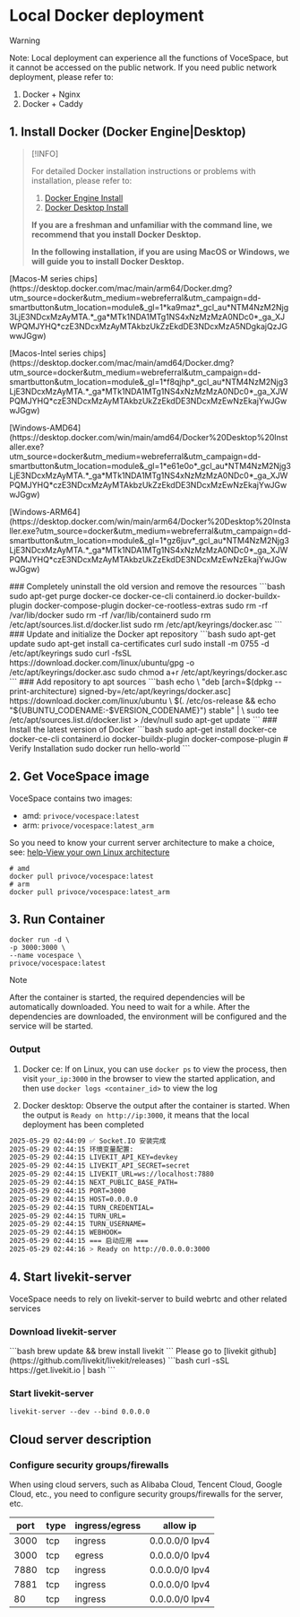 
# Local Docker deployment

> [!WARNING]
> Note: Local deployment can experience all the functions of VoceSpace, but it cannot be accessed on the public network. If you need public network deployment, please refer to:
>
> 1. Docker + Nginx
> 2. Docker + Caddy

## 1. Install Docker (Docker Engine|Desktop)

> [!INFO]
>
> For detailed Docker installation instructions or problems with installation, please refer to:
>
> 1. [Docker Engine Install](https://docs.docker.com/engine/install)
> 2. [Docker Desktop Install](https://docs.docker.com/desktop/)
>
> **If you are a freshman and unfamiliar with the command line, we recommend that you install Docker Desktop.**
>
> **In the following installation, if you are using MacOS or Windows, we will guide you to install Docker Desktop.**

<Tabs>
    <Tab label="Macos" style={{padding: "16px"}}>
        <p>
            [Macos-M series chips](https://desktop.docker.com/mac/main/arm64/Docker.dmg?utm_source=docker&utm_medium=webreferral&utm_campaign=dd-smartbutton&utm_location=module&_gl=1*ka9maz*_gcl_au*NTM4NzM2Njg3LjE3NDcxMzAyMTA.*_ga*MTk1NDA1MTg1NS4xNzMzMzA0NDc0*_ga_XJWPQMJYHQ*czE3NDcxMzAyMTAkbzUkZzEkdDE3NDcxMzA5NDgkajQzJGwwJGgw)
        </p>
        <p>
            [Macos-Intel series chips](https://desktop.docker.com/mac/main/amd64/Docker.dmg?utm_source=docker&utm_medium=webreferral&utm_campaign=dd-smartbutton&utm_location=module&_gl=1*f8qjhp*_gcl_au*NTM4NzM2Njg3LjE3NDcxMzAyMTA.*_ga*MTk1NDA1MTg1NS4xNzMzMzA0NDc0*_ga_XJWPQMJYHQ*czE3NDcxMzAyMTAkbzUkZzEkdDE3NDcxMzEwNzEkajYwJGwwJGgw)
        </p>
    </Tab>
    <Tab label="Windows" style={{padding: "16px"}}>
       <p>
         [Windows-AMD64](https://desktop.docker.com/win/main/amd64/Docker%20Desktop%20Installer.exe?utm_source=docker&utm_medium=webreferral&utm_campaign=dd-smartbutton&utm_location=module&_gl=1*e61e0o*_gcl_au*NTM4NzM2Njg3LjE3NDcxMzAyMTA.*_ga*MTk1NDA1MTg1NS4xNzMzMzA0NDc0*_ga_XJWPQMJYHQ*czE3NDcxMzAyMTAkbzUkZzEkdDE3NDcxMzEwNzEkajYwJGwwJGgw)
       </p>
       <p>
        [Windows-ARM64](https://desktop.docker.com/win/main/arm64/Docker%20Desktop%20Installer.exe?utm_source=docker&utm_medium=webreferral&utm_campaign=dd-smartbutton&utm_location=module&_gl=1*gz6juv*_gcl_au*NTM4NzM2Njg3LjE3NDcxMzAyMTA.*_ga*MTk1NDA1MTg1NS4xNzMzMzA0NDc0*_ga_XJWPQMJYHQ*czE3NDcxMzAyMTAkbzUkZzEkdDE3NDcxMzEwNzEkajYwJGwwJGgw)
       </p>
    </Tab>
    <Tab label="Linux(Ubuntu)" style={{padding: "0 16px"}}>
### Completely uninstall the old version and remove the resources
 ```bash
sudo apt-get purge docker-ce docker-ce-cli containerd.io docker-buildx-plugin docker-compose-plugin docker-ce-rootless-extras
sudo rm -rf /var/lib/docker
sudo rm -rf /var/lib/containerd
sudo rm /etc/apt/sources.list.d/docker.list
sudo rm /etc/apt/keyrings/docker.asc
```
### Update and initialize the Docker apt repository
```bash
sudo apt-get update
sudo apt-get install ca-certificates curl
sudo install -m 0755 -d /etc/apt/keyrings
sudo curl -fsSL https://download.docker.com/linux/ubuntu/gpg -o /etc/apt/keyrings/docker.asc
sudo chmod a+r /etc/apt/keyrings/docker.asc
```
### Add repository to apt sources
```bash
echo \
  "deb [arch=$(dpkg --print-architecture) signed-by=/etc/apt/keyrings/docker.asc] https://download.docker.com/linux/ubuntu \
  $(. /etc/os-release && echo "${UBUNTU_CODENAME:-$VERSION_CODENAME}") stable" | \
  sudo tee /etc/apt/sources.list.d/docker.list > /dev/null
sudo apt-get update
```
### Install the latest version of Docker
```bash
sudo apt-get install docker-ce docker-ce-cli containerd.io docker-buildx-plugin docker-compose-plugin
# Verify Installation
sudo docker run hello-world
```
    </Tab>

</Tabs>

## 2. Get VoceSpace image

VoceSpace contains two images:

- amd: `privoce/vocespace:latest`
- arm: `privoce/vocespace:latest_arm`

So you need to know your current server architecture to make a choice, see: [help-View your own Linux architecture](/doc/deploy/help#check-your-own-linux-architecture)

```shell
# amd
docker pull privoce/vocespace:latest
# arm
docker pull privoce/vocespace:latest_arm
```

## 3. Run Container

```shell
docker run -d \
-p 3000:3000 \
--name vocespace \
privoce/vocespace:latest
```

> [!NOTE]
>
> After the container is started, the required dependencies will be automatically downloaded. You need to wait for a while. After the dependencies are downloaded, the environment will be configured and the service will be started.

### Output

1. Docker ce: If on Linux, you can use `docker ps` to view the process, then visit `your_ip:3000` in the browser to view the started application, and then use `docker logs <container_id>` to view the log

2. Docker desktop: Observe the output after the container is started. When the output is `Ready on http://ip:3000`, it means that the local deployment has been completed

```bash
2025-05-29 02:44:09 ✅ Socket.IO 安装完成
2025-05-29 02:44:15 环境变量配置:
2025-05-29 02:44:15 LIVEKIT_API_KEY=devkey
2025-05-29 02:44:15 LIVEKIT_API_SECRET=secret
2025-05-29 02:44:15 LIVEKIT_URL=ws://localhost:7880
2025-05-29 02:44:15 NEXT_PUBLIC_BASE_PATH=
2025-05-29 02:44:15 PORT=3000
2025-05-29 02:44:15 HOST=0.0.0.0
2025-05-29 02:44:15 TURN_CREDENTIAL=
2025-05-29 02:44:15 TURN_URL=
2025-05-29 02:44:15 TURN_USERNAME=
2025-05-29 02:44:15 WEBHOOK=
2025-05-29 02:44:15 === 启动应用 ===
2025-05-29 02:44:16 > Ready on http://0.0.0.0:3000
```

## 4. Start livekit-server

VoceSpace needs to rely on livekit-server to build webrtc and other related services

### Download livekit-server

<Tabs>
  <Tab label="Macos">
  ```bash 
  brew update && brew install livekit 
  ```
  </Tab>
  <Tab label="Windows" style={{ padding: "6px" }}>
    Please go to [livekit github](https://github.com/livekit/livekit/releases)
  </Tab>
  <Tab label="Linux">
  ```bash 
  curl -sSL https://get.livekit.io | bash 
  ```
  </Tab>
</Tabs>

### Start livekit-server

```
livekit-server --dev --bind 0.0.0.0
```

## Cloud server description

### Configure security groups/firewalls

When using cloud servers, such as Alibaba Cloud, Tencent Cloud, Google Cloud, etc., you need to configure security groups/firewalls for the server, etc.

| port | type | ingress/egress | allow ip       |
| ---- | ---- | -------------- | -------------- |
| 3000 | tcp  | ingress        | 0.0.0.0/0 Ipv4 |
| 3000 | tcp  | egress         | 0.0.0.0/0 Ipv4 |
| 7880 | tcp  | ingress        | 0.0.0.0/0 Ipv4 |
| 7881 | tcp  | ingress        | 0.0.0.0/0 Ipv4 |
| 80   | tcp  | ingress        | 0.0.0.0/0 Ipv4 |
